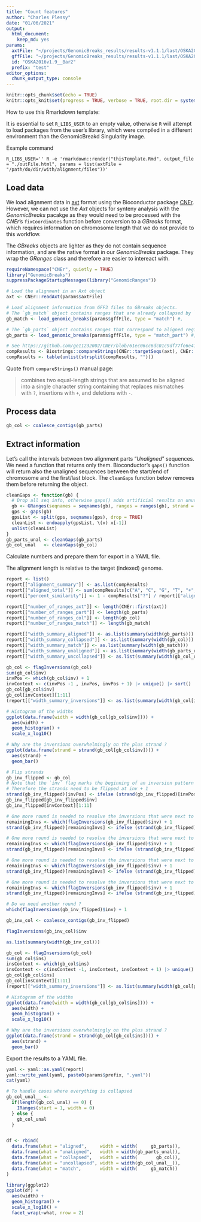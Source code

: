 ```yaml
---
title: "Count features"
author: "Charles Plessy"
date: "01/06/2021"
output: 
  html_document: 
    keep_md: yes
params:
  axtFile: "~/projects/GenomicBreaks_results/results-v1.1.1/last/OSKA2016v1.9__Bar2_p4.axt.gz"
  gffFile: "~/projects/GenomicBreaks_results/results-v1.1.1/last/OSKA2016v1.9__Bar2_p4.gff.gz"
  id: "OSKA2016v1.9__Bar2"
  prefix: "test"
editor_options: 
  chunk_output_type: console
---
```


```r
knitr::opts_chunk$set(echo = TRUE)
knitr::opts_knit$set(progress = TRUE, verbose = TRUE, root.dir = system2("pwd", stdout = TRUE))
```

How to use this Rmarkdown template:

It is essential to set `R_LIBS_USER` to an empty value, otherwise `R` will
attempt to load packages from the user's library, which were compiled in a
different environment than the GenomicBreakd Singularity image.

Example command

```
R_LIBS_USER='' R -e 'rmarkdown::render("thisTemplate.Rmd", output_file = "./outFile.html", params = list(axtFile = "/path/do/dir/with/alignment/files"))'
```

Load data
---------

We load alignment data in [axt](https://genome-asia.ucsc.edu/goldenPath/help/axt.html)
format using the Bioconductor package [CNEr](https://bioconductor.org/packages/release/bioc/html/CNEr.html).
However, we can not use the _Axt_ objects for synteny analysis with the
_GenomicBreaks_ pacakge as they would need to be processed with the _CNEr_'s
`fixCoordinates` function before conversion to a _GBreaks_ format, which
requires information on chromosome length that we do not provide to this workflow.

The _GBreaks_ objects are lighter as they do not contain sequence information,
and are the native format in our _GenomicBreaks_ package.  They wrap the
_GRanges_ class and therefore are easier to intereact with.

```r
requireNamespace("CNEr", quietly = TRUE)
library("GenomicBreaks")
suppressPackageStartupMessages(library("GenomicRanges"))
```

```r
# Load the alignment in an Axt object
axt <- CNEr::readAxt(params$axtFile)

# Load alignment information from GFF3 files to GBreaks objects.
# The `gb_match` object contains ranges that are already collapsed by `maf-convert`.
gb_match <- load_genomic_breaks(params$gffFile, type = "match") #,      target_bsgenome = get(params$BSgenome1))

# The `gb_parts` object contains ranges that correspond to aligned regions only.  (Therefore they have a score)
gb_parts <- load_genomic_breaks(params$gffFile, type = "match_part") #, target_bsgenome = get(params$BSgenome1))

# See https://github.com/ge11232002/CNEr/blob/61ec06cc6dc01c9df77fe6e41e467e8fb91633db/R/Axt-methods.R#L59-L60
compResults <- Biostrings::compareStrings(CNEr::targetSeqs(axt), CNEr::querySeqs(axt))
compResults <- table(unlist(strsplit(compResults, "")))
```

Quote from `compareStrings()` manual page:

> combines two equal-length strings that are assumed to be aligned into a single
> character string containing that replaces mismatches with `?`, insertions with
> `+`, and deletions with `-`.

Process data
------------

```r
gb_col <- coalesce_contigs(gb_parts)
```

Extract information
-------------------

Let's call the intervals between two alignment parts “_Unaligned_” sequences.
We need a function that returns only them.  Bioconductor's `gaps()` function
will return also the unaligned sequences between the start/end of chromosome
and the first/last block.  The `cleanGaps` function below removes them before
returning the object.
   
```r
cleanGaps <- function(gb) {
  # Drop all seq info, otherwise gaps() adds artificial results on unused strands
  gb <- GRanges(seqnames = seqnames(gb), ranges = ranges(gb), strand = "*")
  gps <- gaps(gb)
  gpsList <- split(gps, seqnames(gps), drop = TRUE)
  cleanList <- endoapply(gpsList, \(x) x[-1])
  unlist(cleanList)
}
gb_parts_unal <- cleanGaps(gb_parts)
gb_col_unal   <- cleanGaps(gb_col)
```

Calculate numbers and prepare them for export in a YAML file.

The alignment length is relative to the target (indexed) genome.

```r
report <- list()
report[["alignment_summary"]] <- as.list(compResults)
report[["aligned_total"]] <- sum(compResults[c("A", "C", "G", "T", "+", "?")], na.rm = TRUE)
report[["percent_similarity"]] <- 1 - compResults["?"] / report[["aligned_total"]]

report[["number_of_ranges_axt"]] <- length(CNEr::first(axt))
report[["number_of_ranges_part"]] <- length(gb_parts)
report[["number_of_ranges_col"]] <- length(gb_col)
report[["number_of_ranges_match"]] <- length(gb_match)

report[["width_summary_aligned"]] <- as.list(summary(width(gb_parts)))
report[["width_summary_collapsed"]] <- as.list(summary(width(gb_col)))
report[["width_summary_match"]] <- as.list(summary(width(gb_match)))
report[["width_summary_unaligned"]] <- as.list(summary(width(gb_parts_unal)))
report[["width_summary_uncollapsed"]] <- as.list(summary(width(gb_col_unal)))
```

```r
gb_col <- flagInversions(gb_col)
sum(gb_col$inv)
invPos <- which(gb_col$inv) + 1
invContext <- c(invPos -1 , invPos, invPos + 1) |> unique() |> sort()
gb_col[gb_col$inv]
gb_col[invContext][1:11]
(report[["width_summary_inversions"]] <- as.list(summary(width(gb_col[invPos]))))

# Histogram of the widths
ggplot(data.frame(width = width(gb_col[gb_col$inv]))) +
  aes(width) +
  geom_histogram() +
  scale_x_log10()

# Why are the inversions overwhelmingly on the plus strand ?
ggplot(data.frame(strand = strand(gb_col[gb_col$inv]))) +
  aes(strand) +
  geom_bar()

# Flip strands
gb_inv_flipped <- gb_col
# Note that the `inv` flag marks the beginning of an inversion pattern of length 3
# Therefore the strands need to be flipped at inv + 1
strand(gb_inv_flipped)[invPos] <- ifelse (strand(gb_inv_flipped)[invPos] == "+", "-", "+")
gb_inv_flipped[gb_inv_flipped$inv]
gb_inv_flipped[invContext][1:11]

# One more round is needed to resolve the inversions that were next to each other.
remainingInvs <- which(flagInversions(gb_inv_flipped)$inv) + 1
strand(gb_inv_flipped)[remainingInvs] <- ifelse (strand(gb_inv_flipped)[remainingInvs] == "+", "-", "+")

# One more round is needed to resolve the inversions that were next to each other.
remainingInvs <- which(flagInversions(gb_inv_flipped)$inv) + 1
strand(gb_inv_flipped)[remainingInvs] <- ifelse (strand(gb_inv_flipped)[remainingInvs] == "+", "-", "+")

# One more round is needed to resolve the inversions that were next to each other.
remainingInvs <- which(flagInversions(gb_inv_flipped)$inv) + 1
strand(gb_inv_flipped)[remainingInvs] <- ifelse (strand(gb_inv_flipped)[remainingInvs] == "+", "-", "+")

# One more round is needed to resolve the inversions that were next to each other.
remainingInvs <- which(flagInversions(gb_inv_flipped)$inv) + 1
strand(gb_inv_flipped)[remainingInvs] <- ifelse (strand(gb_inv_flipped)[remainingInvs] == "+", "-", "+")

# Do we need another round ?
which(flagInversions(gb_inv_flipped)$inv) + 1

gb_inv_col <- coalesce_contigs(gb_inv_flipped)

flagInversions(gb_inv_col)$inv

as.list(summary(width(gb_inv_col)))
```

```r
gb_col <- flagInsersions(gb_col)
sum(gb_col$ins)
insContext <- which(gb_col$ins)
insContext <- c(insContext -1, insContext, insContext + 1) |> unique() |> sort()
gb_col[gb_col$ins]
gb_col[insContext][1:11]
(report[["width_summary_insersions"]] <- as.list(summary(width(gb_col[gb_col$ins]))))

# Histogram of the widths
ggplot(data.frame(width = width(gb_col[gb_col$ins]))) +
  aes(width) +
  geom_histogram() +
  scale_x_log10()

# Why are the inversions overwhelmingly on the plus strand ?
ggplot(data.frame(strand = strand(gb_col[gb_col$ins]))) +
  aes(strand) +
  geom_bar()
```

Export the results to a YAML file.

```r
yaml <- yaml::as.yaml(report)
yaml::write_yaml(yaml, paste0(params$prefix, ".yaml"))
cat(yaml)
```


```r

# To handle cases where everything is collapsed
gb_col_unal__ <-
  if(length(gb_col_unal) == 0) {
    IRanges(start = 1, width = 0)
  } else {
    gb_col_unal
  }


df <- rbind(
  data.frame(what = "aligned",     width = width(     gb_parts)),
  data.frame(what = "unaligned",   width = width(gb_parts_unal)),
  data.frame(what = "collapsed",   width = width(       gb_col)),
  data.frame(what = "uncollapsed", width = width(gb_col_unal__)),
  data.frame(what = "match",       width = width(     gb_match))
)

library(ggplot2)
ggplot(df) +
  aes(width) +
  geom_histogram() +
  scale_x_log10() +
  facet_wrap(~what, nrow = 2)
```
